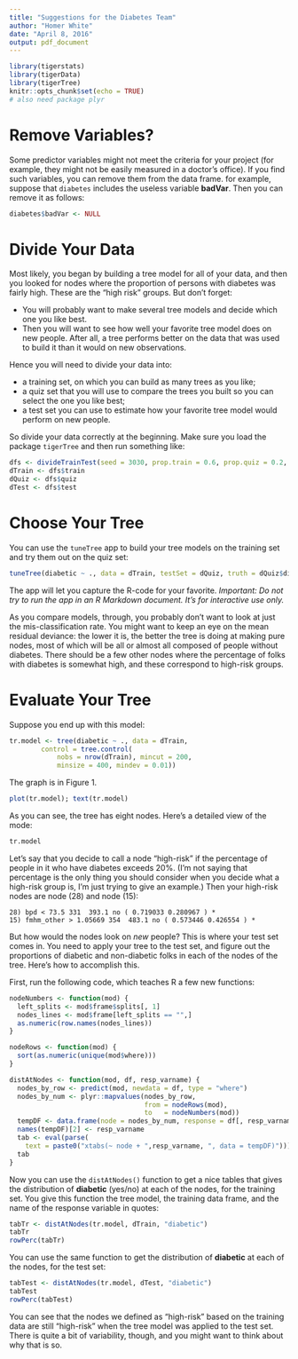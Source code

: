 ```yaml
---
title: "Suggestions for the Diabetes Team"
author: "Homer White"
date: "April 8, 2016"
output: pdf_document
---
```


```r
library(tigerstats)
library(tigerData)
library(tigerTree)
knitr::opts_chunk$set(echo = TRUE)
# also need package plyr
```

# Remove Variables?

Some predictor variables might not meet the criteria for your project (for example, they might not be easily measured in a doctor's office).  If you find such variables, you can remove them from the data frame.  for example, suppose that `diabetes` includes the useless variable **badVar**.  Then you can remove it as follows:

```r
diabetes$badVar <- NULL
```

# Divide Your Data

Most likely, you began by building a tree model for all of your data, and then you looked for nodes where the proportion of persons with diabetes was fairly high.  These are the "high risk" groups.  But don't forget:

* You will probably want to make several tree models and decide which one you like best.
* Then you will want to see how well your favorite tree model does on new people.  After all, a tree performs better on the data that was used to build it than it would on new observations.

Hence you will need to divide your data into:

* a training set, on which you can build as many trees as you like;
* a quiz set that you will use to compare the trees you built so you can select the one you like best;
* a test set you can use to estimate how your favorite tree model would perform on new people.

So divide your data correctly at the beginning.  Make sure you load the package `tigerTree` and then run something like:

```r
dfs <- divideTrainTest(seed = 3030, prop.train = 0.6, prop.quiz = 0.2, data = diabetes)
dTrain <- dfs$train
dQuiz <- dfs$quiz
dTest <- dfs$test
```

# Choose Your Tree

You can use the `tuneTree` app to build your tree models on the training set and try them out on the quiz set:

```r
tuneTree(diabetic ~ ., data = dTrain, testSet = dQuiz, truth = dQuiz$diabetic)
```

The app will let you capture the R-code for your favorite.  *Important:  Do not try to run the app in an R Markdown document.  It's for interactive use only.*

As you compare models, through, you probably don't want to look at just the mis-classification rate.  You might want to keep an eye on the mean residual deviance:  the lower it is, the better the tree is doing at making pure nodes, most of which will be all or almost all composed of people without diabetes.  There should be a few other nodes where the percentage of folks with diabetes is somewhat high, and these correspond to high-risk groups.

# Evaluate Your Tree

Suppose you end up with this model:

```r
tr.model <- tree(diabetic ~ ., data = dTrain,
		control = tree.control(
			nobs = nrow(dTrain), mincut = 200,
			minsize = 400, mindev = 0.01))
```

The graph is in Figure 1.

```r
plot(tr.model); text(tr.model)
```

As you can see, the tree has eight nodes.  Here's a detailed view of the mode:

```r
tr.model
```

Let's say that you decide to call a node "high-risk" if the percentage of people in it who have diabetes exceeds 20%.  (I'm not saying that percentage is the only thing you should consider when you decide what a high-risk group is, I'm just trying to give an example.) Then your high-risk nodes are node (28) and node (15):

```
28) bpd < 73.5 331  393.1 no ( 0.719033 0.280967 ) *
15) fmhm_other > 1.05669 354  483.1 no ( 0.573446 0.426554 ) *
```

But how would the nodes look on *new* people?  This is where your test set comes in.  You need to apply your tree to the test set, and figure out the proportions of diabetic and non-diabetic folks in each of the nodes of the tree.  Here's how to accomplish this.

First, run the following code, which teaches R a few new functions:

```r
nodeNumbers <- function(mod) {
  left_splits <- mod$frame$splits[, 1]
  nodes_lines <- mod$frame[left_splits == "",]
  as.numeric(row.names(nodes_lines))
}

nodeRows <- function(mod) {
  sort(as.numeric(unique(mod$where)))
}

distAtNodes <- function(mod, df, resp_varname) {
  nodes_by_row <- predict(mod, newdata = df, type = "where")
  nodes_by_num <- plyr::mapvalues(nodes_by_row,
                                  from = nodeRows(mod),
                                  to   = nodeNumbers(mod))
  tempDF <- data.frame(node = nodes_by_num, response = df[, resp_varname])
  names(tempDF)[2] <- resp_varname
  tab <- eval(parse(
    text = paste0("xtabs(~ node + ",resp_varname, ", data = tempDF)")))
  tab
}
```


Now you can use the `distAtNodes()` function to get a nice tables that gives the distribution of **diabetic** (yes/no) at each of the nodes, for the training set.  You give this function the tree model, the training data frame, and the name of the response variable in quotes:

```r
tabTr <- distAtNodes(tr.model, dTrain, "diabetic")
tabTr
rowPerc(tabTr)
```

You can use the same function to get the distribution of **diabetic** at each of the nodes, for the test set:

```r
tabTest <- distAtNodes(tr.model, dTest, "diabetic")
tabTest
rowPerc(tabTest)
```

You can see that the nodes we defined as "high-risk" based on the training data are still "high-risk" when the tree model was applied to the test set.  There is quite a bit of variability, though, and you might want to think about why that is so.










